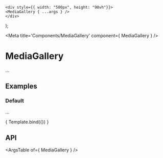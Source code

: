 
	<div style={{ width: "500px", height: "90vh"}}>
	<MediaGallery { ...args } />
	</div>
);

<Meta title='Components/MediaGallery' component={ MediaGallery } />

# MediaGallery

...

## Examples

### Default

...

<Canvas>
	<Story
		name="Default"
		args={{
			images: [
				"https://fastly.picsum.photos/id/64/4326/2884.jpg?hmac=9_SzX666YRpR_fOyYStXpfSiJ_edO3ghlSRnH2w09Kg", 
				"https://fastly.picsum.photos/id/65/4912/3264.jpg?hmac=uq0IxYtPIqRKinGruj45KcPPzxDjQvErcxyS1tn7bG0", 
				"https://fastly.picsum.photos/id/22/4434/3729.jpg?hmac=fjZdkSMZJNFgsoDh8Qo5zdA_nSGUAWvKLyyqmEt2xs0",
				"https://fastly.picsum.photos/id/27/3264/1836.jpg?hmac=p3BVIgKKQpHhfGRRCbsi2MCAzw8mWBCayBsKxxtWO8g"
			]
		}}
	>
		{ Template.bind({}) }
	</Story>
</Canvas>

## API

<ArgsTable of={ MediaGallery } />
